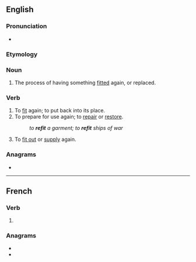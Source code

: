 {{also|refît}}

==English==

===Pronunciation===
* {{rhymes|ɪt|lang=en}}

===Etymology===
{{prefix|en|re|fit}}

===Noun===
{{en-noun}}

# The process of having something [[fit]]ted again, or replaced.

===Verb===
{{en-verb|refits|refitting|refitted|refitted}}

# To [[fit]] again; to put back into its place.
# To prepare for use again; to [[repair]] or [[restore]].
#: ''to '''refit''' a garment; to '''refit''' ships of war''
#: {{rfquotek|Macaulay}}
# To [[fit out]] or [[supply]] again.

===Anagrams===
* {{l|en|treif}}

----

==French==

===Verb===
{{fr-verb-form}}

# {{inflection of|refaire||3|s|phis|lang=fr}}

===Anagrams===
* {{l|fr|frite}}
* {{l|fr|rétif}}